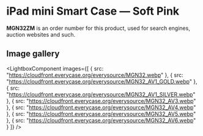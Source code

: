 
# iPad mini Smart Case — Soft Pink

<Callout type='info' emoji='👉🏻'>**MGN32ZM** is an order number for this product, used for search engines, auction websites and such.</Callout>

## Image gallery

<LightboxComponent
    images={[
      {
        src: "https://cloudfront.everycase.org/everysource/MGN32.webp"
      },
      {
        src: "https://cloudfront.everycase.org/everysource/MGN32_AV1_GOLD.webp"
      },
      {
        src: "https://cloudfront.everycase.org/everysource/MGN32_AV1_SILVER.webp"
      },
      {
        src: "https://cloudfront.everycase.org/everysource/MGN32_AV3.webp"
      },
      {
        src: "https://cloudfront.everycase.org/everysource/MGN32_AV4.webp"
      },
      {
        src: "https://cloudfront.everycase.org/everysource/MGN32_AV5.webp"
      },
      {
        src: "https://cloudfront.everycase.org/everysource/MGN32_AV6.webp"
      }
    ]}
  />
